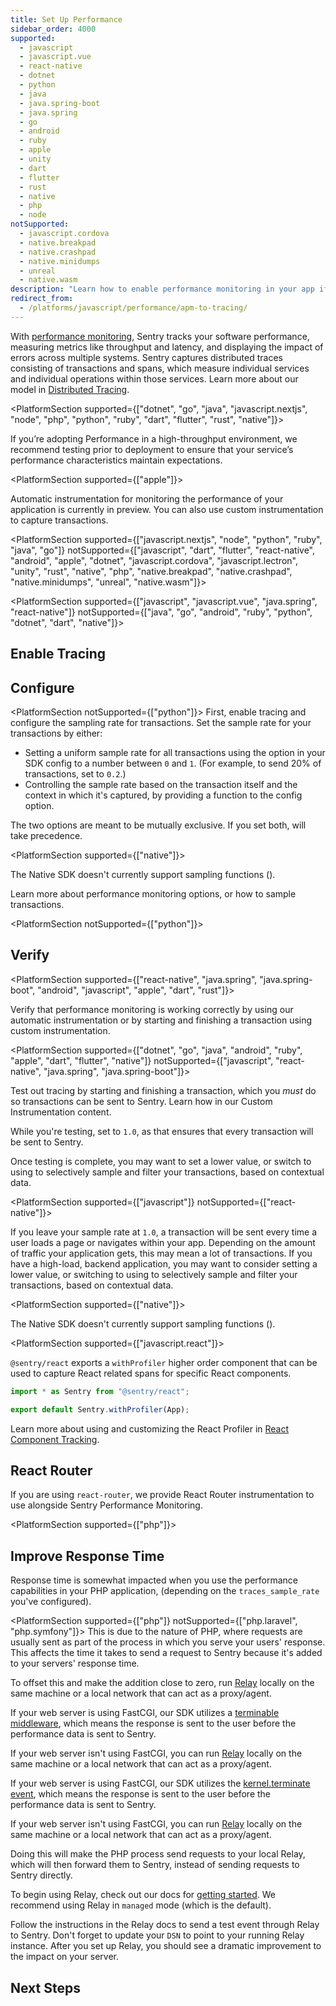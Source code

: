 ```yaml
---
title: Set Up Performance
sidebar_order: 4000
supported:
  - javascript
  - javascript.vue
  - react-native
  - dotnet
  - python
  - java
  - java.spring-boot
  - java.spring
  - go
  - android
  - ruby
  - apple
  - unity
  - dart
  - flutter
  - rust
  - native
  - php
  - node
notSupported:
  - javascript.cordova
  - native.breakpad
  - native.crashpad
  - native.minidumps
  - unreal
  - native.wasm
description: "Learn how to enable performance monitoring in your app if it is not already set up."
redirect_from:
  - /platforms/javascript/performance/apm-to-tracing/
---
```


<!-- Include in `notSupported` any SDK which enables tracing automatically -->

With [performance monitoring](/product/performance/), Sentry tracks your software performance, measuring metrics like throughput and latency, and displaying the impact of errors across multiple systems. Sentry captures distributed traces consisting of transactions and spans, which measure individual services and individual operations within those services. Learn more about our model in [Distributed Tracing](/product/sentry-basics/tracing/distributed-tracing/).

<PlatformSection supported={["dotnet", "go", "java", "javascript.nextjs", "node", "php", "python", "ruby", "dart", "flutter", "rust", "native"]}>
<Note>

If you’re adopting Performance in a high-throughput environment, we recommend testing prior to deployment to ensure that your service’s performance characteristics maintain expectations.

</Note>
</PlatformSection>

<PlatformSection supported={["apple"]}>

Automatic instrumentation for monitoring the performance of your application is currently in preview. You can also use custom instrumentation to capture transactions.

</PlatformSection>

<PlatformSection supported={["javascript.nextjs", "node", "python", "ruby", "java", "go"]} notSupported={["javascript", "dart", "flutter", "react-native", "android", "apple", "dotnet", "javascript.cordova", "javascript.lectron", "unity", "rust", "native", "php", "native.breakpad", "native.crashpad", "native.minidumps", "unreal", "native.wasm"]}>

<Include name="opentelemetry-available.mdx" />

</PlatformSection>

<PlatformSection supported={["javascript", "javascript.vue", "java.spring", "react-native"]} notSupported={["java", "go", "android", "ruby", "python", "dotnet", "dart", "native"]}>

## Enable Tracing

<PlatformContent includePath="performance/enable-tracing" />

</PlatformSection>

## Configure

<PlatformSection notSupported={["python"]}>
First, enable tracing and configure the sampling rate for transactions. Set the sample rate for your transactions by either:

- Setting a uniform sample rate for all transactions using the <PlatformIdentifier name="traces-sample-rate" /> option in your SDK config to a number between `0` and `1`. (For example, to send 20% of transactions, set <PlatformIdentifier name="traces-sample-rate" /> to `0.2`.)
- Controlling the sample rate based on the transaction itself and the context in which it's captured, by providing a function to the <PlatformIdentifier name="traces-sampler" /> config option.

The two options are meant to be mutually exclusive. If you set both, <PlatformIdentifier name="traces-sampler" /> will take precedence.
</PlatformSection>

<PlatformSection supported={["native"]}>

<Alert level="info">

The Native SDK doesn't currently support sampling functions (<PlatformIdentifier name="traces-sampler" />).

</Alert>

</PlatformSection>

<PlatformContent includePath="performance/configure-sample-rate" />

Learn more about performance monitoring <PlatformLink to="/configuration/options/#tracing-options">options</PlatformLink>, or how to <PlatformLink to="/configuration/sampling/">sample transactions</PlatformLink>.

<PlatformSection notSupported={["python"]}>
## Verify

<PlatformSection supported={["react-native", "java.spring", "java.spring-boot", "android", "javascript", "apple", "dart", "rust"]}>

Verify that performance monitoring is working correctly by using our <PlatformLink to="/performance/instrumentation/automatic-instrumentation/">automatic instrumentation</PlatformLink> or by starting and finishing a transaction using <PlatformLink to="/performance/instrumentation/custom-instrumentation/">custom instrumentation</PlatformLink>.

</PlatformSection>

<PlatformSection supported={["dotnet", "go", "java", "android", "ruby", "apple", "dart", "flutter", "native"]} notSupported={["javascript", "react-native", "java.spring", "java.spring-boot"]}>

Test out tracing by starting and finishing a transaction, which you _must_ do so transactions can be sent to Sentry. Learn how in our <PlatformLink to="/performance/instrumentation/custom-instrumentation/">Custom Instrumentation</PlatformLink> content.

</PlatformSection>

While you're testing, set <PlatformIdentifier name="traces-sample-rate" /> to `1.0`, as that ensures that every transaction will be sent to Sentry.

Once testing is complete, you may want to set a lower <PlatformIdentifier name="traces-sample-rate" /> value, or switch to using <PlatformIdentifier name="traces-sampler" /> to selectively sample and filter your transactions, based on contextual data.

<PlatformSection supported={["javascript"]} notSupported={["react-native"]}>

If you leave your sample rate at `1.0`, a transaction will be sent every time a user loads a page or navigates within your app. Depending on the amount of traffic your application gets, this may mean a lot of transactions. If you have a high-load, backend application, you may want to consider setting a lower <PlatformIdentifier name="traces-sample-rate" /> value, or switching to using <PlatformIdentifier name="traces-sampler" /> to selectively sample and filter your transactions, based on contextual data.

</PlatformSection>

<PlatformSection supported={["native"]}>

<Alert level="info">

The Native SDK doesn't currently support sampling functions (<PlatformIdentifier name="traces-sampler" />).

</Alert>

</PlatformSection>

<PlatformSection supported={["javascript.react"]}>

`@sentry/react` exports a `withProfiler` higher order component that can be used to capture React related spans for specific React components.

```javascript {filename: App.js}
import * as Sentry from "@sentry/react";

export default Sentry.withProfiler(App);
```

Learn more about using and customizing the React Profiler in [React Component Tracking](/platforms/javascript/guides/react/features/component-tracking/).

## React Router

If you are using `react-router`, we provide <PlatformLink to="/configuration/integrations/react-router/">React Router instrumentation</PlatformLink> to use alongside Sentry Performance Monitoring.

</PlatformSection>

<PlatformSection supported={["php"]}>

## Improve Response Time

Response time is somewhat impacted when you use the performance capabilities in your PHP application, (depending on the `traces_sample_rate` you've configured).

<PlatformSection supported={["php"]} notSupported={["php.laravel", "php.symfony"]}>
This is due to the nature of PHP, where requests are usually sent as part of the process in which you serve your users' response. This affects the time it takes to send a request to Sentry because it's added to your servers' response time.

To offset this and make the addition close to zero, run [Relay](/product/relay/getting-started/) locally on the same machine or a local network that can act as a proxy/agent.

</PlatformSection>
<PlatformSection supported={["php.laravel"]}>

If your web server is using FastCGI, our SDK utilizes a [terminable middleware](https://laravel.com/docs/10.x/middleware#terminable-middleware), which means the response is sent to the user before the performance data is sent to Sentry.

If your web server isn't using FastCGI, you can run [Relay](/product/relay/getting-started/) locally on the same machine or a local network that can act as a proxy/agent.

</PlatformSection>
<PlatformSection supported={["php.symfony"]}>

If your web server is using FastCGI, our SDK utilizes the [kernel.terminate event](https://symfony.com/doc/current/components/http_kernel.html#8-the-kernel-terminate-event), which means the response is sent to the user before the performance data is sent to Sentry.

If your web server isn't using FastCGI, you can run [Relay](/product/relay/getting-started/) locally on the same machine or a local network that can act as a proxy/agent.

</PlatformSection>

Doing this will make the PHP process send requests to your local Relay, which will then forward them to Sentry, instead of sending requests to Sentry directly.

To begin using Relay, check out our docs for [getting started](/product/relay/getting-started/).
We recommend using Relay in `managed` mode (which is the default).

Follow the instructions in the Relay docs to send a test event through Relay to Sentry.
Don't forget to update your `DSN` to point to your running Relay instance.
After you set up Relay, you should see a dramatic improvement to the impact on your server.

</PlatformSection>

</PlatformSection>

## Next Steps

<PageGrid />
